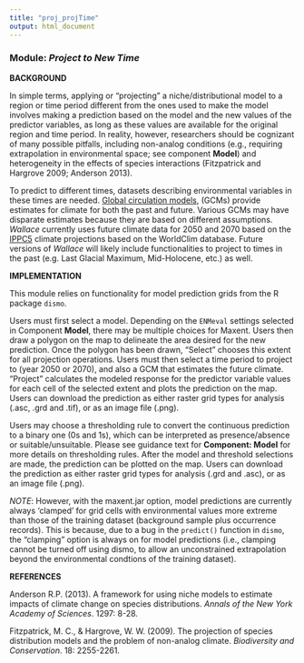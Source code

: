 ```yaml
---
title: "proj_projTime"
output: html_document
---
```


### **Module:** ***Project to New Time***

**BACKGROUND**  

In simple terms, applying or "projecting" a niche/distributional model to a region or time period different from the ones used to make the model involves making a prediction based on the model and the new values of the predictor variables, as long as these values are available for the original region and time period. In reality, however, researchers should be cognizant of many possible pitfalls, including non-analog conditions (e.g., requiring extrapolation in environmental space; see component **Model**) and heterogeneity in the effects of species interactions (Fitzpatrick and Hargrove 2009; Anderson 2013).

To predict to different times, datasets describing environmental variables in these times are needed. <a href="http://www.ipcc-data.org/guidelines/pages/gcm_guide.html" target="_blank">Global circulation models</a>, (GCMs) provide estimates for climate for both the past and future. Various GCMs may have disparate estimates because they are based on different assumptions. *Wallace* currently uses future climate data for 2050 and 2070 based on the <a href="http://cmip-pcmdi.llnl.gov/cmip5/" target="_blank">IPPC5</a> climate projections based on the WorldClim database. Future versions of *Wallace* will likely include functionalities to project to times in the past (e.g. Last Glacial Maximum, Mid-Holocene, etc.) as well.

**IMPLEMENTATION** 

This module relies on functionality for model prediction grids from the R package `dismo`.

Users must first select a model. Depending on the `ENMeval` settings selected in Component **Model**, there may be multiple choices for Maxent. Users then draw a polygon on the map to delineate the area desired for the new prediction. Once the polygon has been drawn, "Select" chooses this extent for all projection operations. Users must then select a time period to project to (year 2050 or 2070), and also a GCM that estimates the future climate. "Project" calculates the modeled response for the predictor variable values for each cell of the selected extent and plots the prediction on the map. Users can download the prediction as either raster grid types for analysis (.asc, .grd and .tif), or as an image file (.png).

Users may choose a thresholding rule to convert the continuous prediction to a binary one (0s and 1s), which can be interpreted as presence/absence or suitable/unsuitable. Please see guidance text for **Component: Model** for more details on thresholding rules. After the model and threshold selections are made, the prediction can be plotted on the map. Users can download the prediction as either raster grid types for analysis (.grd and .asc), or as an image file (.png).

*NOTE*: However, with the maxent.jar option, model predictions are currently always 'clamped' for grid cells with environmental values more extreme than those of the training dataset (background sample plus occurrence records). This is because, due to a bug in the `predict()` function in `dismo`, the "clamping" option is always on for model predictions (i.e., clamping cannot be turned off using dismo, to allow an unconstrained extrapolation beyond the environmental condtions of the training dataset). 

**REFERENCES**

Anderson R.P. (2013). A framework for using niche models to estimate impacts of climate change on species distributions. *Annals of the New York Academy of Sciences*. 1297: 8-28.

Fitzpatrick, M. C., & Hargrove, W. W. (2009). The projection of species distribution models and the problem of non-analog climate. *Biodiversity and Conservation*. 18: 2255-2261.
